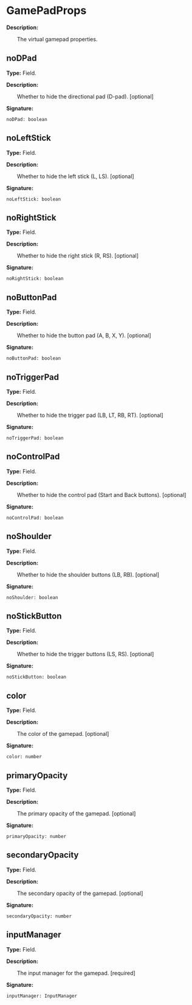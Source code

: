 # GamePadProps

**Description:**

&emsp;&emsp;The virtual gamepad properties.

## noDPad

**Type:** Field.

**Description:**

&emsp;&emsp;Whether to hide the directional pad (D-pad). [optional]

**Signature:**
```tl
noDPad: boolean
```

## noLeftStick

**Type:** Field.

**Description:**

&emsp;&emsp;Whether to hide the left stick (L, LS). [optional]

**Signature:**
```tl
noLeftStick: boolean
```

## noRightStick

**Type:** Field.

**Description:**

&emsp;&emsp;Whether to hide the right stick (R, RS). [optional]

**Signature:**
```tl
noRightStick: boolean
```

## noButtonPad

**Type:** Field.

**Description:**

&emsp;&emsp;Whether to hide the button pad (A, B, X, Y). [optional]

**Signature:**
```tl
noButtonPad: boolean
```

## noTriggerPad

**Type:** Field.

**Description:**

&emsp;&emsp;Whether to hide the trigger pad (LB, LT, RB, RT). [optional]

**Signature:**
```tl
noTriggerPad: boolean
```

## noControlPad

**Type:** Field.

**Description:**

&emsp;&emsp;Whether to hide the control pad (Start and Back buttons). [optional]

**Signature:**
```tl
noControlPad: boolean
```

## noShoulder

**Type:** Field.

**Description:**

&emsp;&emsp;Whether to hide the shoulder buttons (LB, RB). [optional]

**Signature:**
```tl
noShoulder: boolean
```

## noStickButton

**Type:** Field.

**Description:**

&emsp;&emsp;Whether to hide the trigger buttons (LS, RS). [optional]

**Signature:**
```tl
noStickButton: boolean
```

## color

**Type:** Field.

**Description:**

&emsp;&emsp;The color of the gamepad. [optional]

**Signature:**
```tl
color: number
```

## primaryOpacity

**Type:** Field.

**Description:**

&emsp;&emsp;The primary opacity of the gamepad. [optional]

**Signature:**
```tl
primaryOpacity: number
```

## secondaryOpacity

**Type:** Field.

**Description:**

&emsp;&emsp;The secondary opacity of the gamepad. [optional]

**Signature:**
```tl
secondaryOpacity: number
```

## inputManager

**Type:** Field.

**Description:**

&emsp;&emsp;The input manager for the gamepad. [required]

**Signature:**
```tl
inputManager: InputManager
```